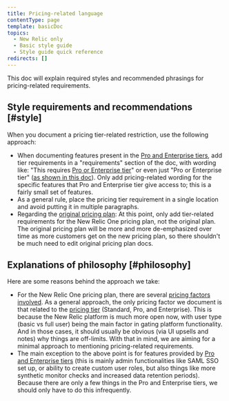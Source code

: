```yaml
---
title: Pricing-related language
contentType: page
template: basicDoc
topics:
  - New Relic only
  - Basic style guide
  - Style guide quick reference
redirects: []
---
```


This doc will explain required styles and recommended phrasings for pricing-related requirements.

## Style requirements and recommendations [#style]

When you document a pricing tier-related restriction, use the following approach:

* When documenting features present in the [Pro and Enterprise tiers](https://newrelic.com/pricing), add tier requirements in a "requirements" section of the doc, with wording like: "This requires [Pro or Enterprise tier](https://newrelic.com/pricing)" or even just "Pro or Enterprise tier" ([as shown in this doc](/docs/accounts/accounts-billing/new-relic-one-pricing-users/configure-authentication-domains)). Only add pricing-related wording for the specific features that Pro and Enterprise tier give access to; this is a fairly small set of features.
* As a general rule, place the pricing tier requirement in a single location and avoid putting it in multiple paragraphs.
* Regarding the [original pricing plan](/docs/accounts/original-accounts-billing/product-pricing/product-based-pricing): At this point, only add tier-related requirements for the New Relic One pricing plan, not the original plan. The original pricing plan will be more and more de-emphasized over time as more customers get on the new pricing plan, so there shouldn't be much need to edit original pricing plan docs.

## Explanations of philosophy [#philosophy]

Here are some reasons behind the approach we take:

* For the New Relic One pricing plan, there are several [pricing factors involved](/docs/accounts/accounts-billing/new-relic-one-pricing-users/pricing-billing#how-pricing-works). As a general approach, the only pricing factor we document is that related to the [pricing tier](https://newrelic.com/pricing) (Standard, Pro, and Enterprise). This is because the New Relic platform is much more open now, with user type (basic vs full user) being the main factor in gating platform functionality. And in those cases, it should usually be obvious (via UI upsells and notes) why things are off-limits. With that in mind, we are aiming for a minimal approach to mentioning pricing-related requirements.
* The main exception to the above point is for features provided by [Pro and Enterprise tiers](https://newrelic.com/pricing) (this is mainly admin functionalities like SAML SSO set up, or ability to create custom user roles, but also things like more synthetic monitor checks and increased data retention periods). Because there are only a few things in the Pro and Enterprise tiers, we should only have to do this infrequently.
